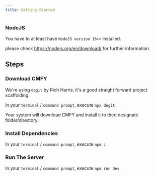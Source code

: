 ```yaml
---
title: Getting Started
---
```


### NodeJS

You  have to at least have `NodeJS version 16++` installed.

please check https://nodejs.org/en/download/ for further information.

## Steps

### Download CMFY

We're using `degit` by Rich Harris, it's a good straight forward project scaffolding.

In your `terminal` / `command prompt`, execute `npx degit`

Your system will download CMFY and install it to thed designate folder/directory.

### Install Dependencies

In your `terminal` / `command prompt`, execute `npm i`

### Run The Server

In your `terminal` / `command prompt`, execute `npm run dev`


